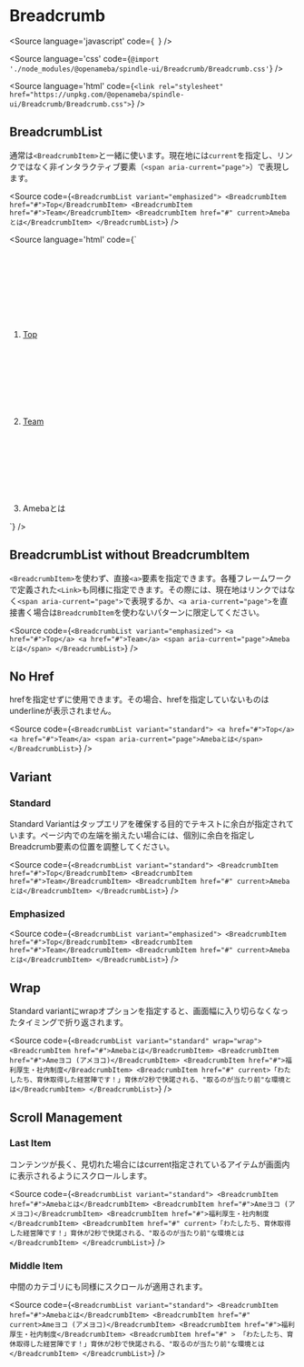 
<Meta of={BreadcrumbStories} />

# Breadcrumb

<Source
  language='javascript'
  code={`
  `}
/>

<Source
  language='css'
  code={`@import './node_modules/@openameba/spindle-ui/Breadcrumb/Breadcrumb.css'`}
/>

<Source
  language='html'
  code={`<link rel="stylesheet" href="https://unpkg.com/@openameba/spindle-ui/Breadcrumb/Breadcrumb.css">`}
/>

## BreadcrumbList

<Story of={BreadcrumbStories.BreadcrumbList} />

通常は`<BreadcrumbItem>`と一緒に使います。現在地には`current`を指定し、リンクではなく非インタラクティブ要素（`<span aria-current="page">`）で表現します。

<Source
  code={`
<BreadcrumbList variant="emphasized">
  <BreadcrumbItem href="#">Top</BreadcrumbItem>
  <BreadcrumbItem href="#">Team</BreadcrumbItem>
  <BreadcrumbItem href="#" current>Amebaとは</BreadcrumbItem>
</BreadcrumbList>
  `}
/>

<Source
  language='html'
  code={`
<nav class="spui-Breadcrumb" aria-label="パンくずリスト">
  <ol class="spui-Breadcrumb-list">
    <li class="spui-Breadcrumb-item"><a href="/top">Top</a><svg class="spui-Breadcrumb-chevron" role="img" aria-hidden="true"></svg></li>
    <li class="spui-Breadcrumb-item"><a href="/team">Team</a><svg class="spui-Breadcrumb-chevron" role="img" aria-hidden="true"></svg></li>
    <li class="spui-Breadcrumb-item"><span aria-current="page">Amebaとは</span><svg class="spui-Breadcrumb-chevron" role="img" aria-hidden="true"></svg></li>
  </ol>
</nav>
  `}
/>

## BreadcrumbList without BreadcrumbItem

<Story of={BreadcrumbStories.BreadcrumbListWithoutBreadcrumbItem} />

`<BreadcrumbItem>`を使わず、直接`<a>`要素を指定できます。各種フレームワークで定義された`<Link>`も同様に指定できます。その際には、現在地はリンクではなく`<span aria-current="page">`で表現するか、`<a aria-current="page">`を直接書く場合は`BreadcrumbItem`を使わないパターンに限定してください。

<Source
  code={`
<BreadcrumbList variant="emphasized">
  <a href="#">Top</a>
  <a href="#">Team</a>
  <span aria-current="page">Amebaとは</span>
</BreadcrumbList>
  `}
/>

## No Href

hrefを指定せずに使用できます。その場合、hrefを指定していないものはunderlineが表示されません。

<Story of={BreadcrumbStories.NoHref} />

<Source
  code={`
<BreadcrumbList variant="standard">
  <a href="#">Top</a>
  <a href="#">Team</a>
  <span aria-current="page">Amebaとは</span>
</BreadcrumbList>
  `}
/>

## Variant

### Standard

<Story of={BreadcrumbStories.Standard} />

Standard Variantはタップエリアを確保する目的でテキストに余白が指定されています。ページ内での左端を揃えたい場合には、個別に余白を指定しBreadcrumb要素の位置を調整してください。

<Source
  code={`
<BreadcrumbList variant="standard">
  <BreadcrumbItem href="#">Top</BreadcrumbItem>
  <BreadcrumbItem href="#">Team</BreadcrumbItem>
  <BreadcrumbItem href="#" current>Amebaとは</BreadcrumbItem>
</BreadcrumbList>
  `}
/>

### Emphasized

<Story of={BreadcrumbStories.Emphasized} />

<Source
  code={`
<BreadcrumbList variant="emphasized">
  <BreadcrumbItem href="#">Top</BreadcrumbItem>
  <BreadcrumbItem href="#">Team</BreadcrumbItem>
  <BreadcrumbItem href="#" current>Amebaとは</BreadcrumbItem>
</BreadcrumbList>
  `}
/>

## Wrap

Standard variantにwrapオプションを指定すると、画面幅に入り切らなくなったタイミングで折り返されます。

<Story of={BreadcrumbStories.Wrap} />

<Source
  code={`
<BreadcrumbList variant="standard" wrap="wrap">
  <BreadcrumbItem href="#">Amebaとは</BreadcrumbItem>
  <BreadcrumbItem href="#">Ameヨコ (アメヨコ)</BreadcrumbItem>
  <BreadcrumbItem href="#">福利厚生・社内制度</BreadcrumbItem>
  <BreadcrumbItem href="#" current>「わたしたち、育休取得した経営陣です！」育休が2秒で快諾される、"取るのが当たり前"な環境とは</BreadcrumbItem>
</BreadcrumbList>
  `}
/>

## Scroll Management

### Last Item

コンテンツが長く、見切れた場合にはcurrent指定されているアイテムが画面内に表示されるようにスクロールします。

<Story of={BreadcrumbStories.StandardOverflow} />

<Source
  code={`
<BreadcrumbList variant="standard">
  <BreadcrumbItem href="#">Amebaとは</BreadcrumbItem>
  <BreadcrumbItem href="#">Ameヨコ (アメヨコ)</BreadcrumbItem>
  <BreadcrumbItem href="#">福利厚生・社内制度</BreadcrumbItem>
  <BreadcrumbItem href="#" current>「わたしたち、育休取得した経営陣です！」育休が2秒で快諾される、"取るのが当たり前"な環境とは</BreadcrumbItem>
</BreadcrumbList>
  `}
/>

### Middle Item

中間のカテゴリにも同様にスクロールが適用されます。

<Story of={BreadcrumbStories.StandardOverflowMiddleItem} />

<Source
  code={`
<BreadcrumbList variant="standard">
  <BreadcrumbItem href="#">Amebaとは</BreadcrumbItem>
  <BreadcrumbItem href="#" current>Ameヨコ (アメヨコ)</BreadcrumbItem>
  <BreadcrumbItem href="#">福利厚生・社内制度</BreadcrumbItem>
  <BreadcrumbItem href="#" >
    「わたしたち、育休取得した経営陣です！」育休が2秒で快諾される、"取るのが当たり前"な環境とは
  </BreadcrumbItem>
</BreadcrumbList>
  `}
/>
